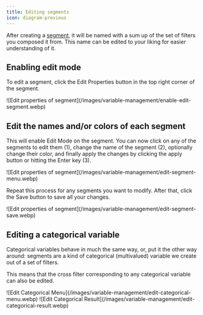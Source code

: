 ```yaml
---
title: Editing segments
icon: diagram-previous
---
```


After creating a [segment](/concepts/graphext-concepts/segments), it will be named with a sum up of the set
of filters you composed it from. This name can be edited to your liking
for easier understanding of it.

## Enabling edit mode

To edit a segment, click the Edit Properties button in the top right corner of the segment.

<Frame>
  ![Edit properties of
  segment](/images/variable-management/enable-edit-segment.webp)
</Frame>

## Edit the names and/or colors of each segment

This will enable Edit Mode on the segment. You can now click on any of the segments to edit them
(1), change the name of the segment (2), optionally change their color, and finally apply the changes
by clicking the apply button or hitting the Enter key (3).

<Frame>
  ![Edit properties of
  segment](/images/variable-management/edit-segment-menu.webp)
</Frame>

Repeat this process for any segments you want to modify. After that, click the Save button to save all
your changes.

<Frame>
  ![Edit properties of
  segment](/images/variable-management/edit-segment-save.webp)
</Frame>

## Editing a categorical variable

Categorical variables behave in much the same way, or, put it the other way around: segments are a kind of
categorical (multivalued) variable we create out of a set of filters.

This means that the cross filter corresponding to any categorical variable can also be edited.

<Frame caption="Editing the segments for the Sex column in the Titanic to be Men and Women.">
  ![Edit Categorical
  Menu](/images/variable-management/edit-categorical-menu.webp)
</Frame>

<Frame caption="Result after editing the Sex column. The new names given also appear in the table.">
  ![Edit Categorical
  Result](/images/variable-management/edit-categorical-result.webp)
</Frame>
